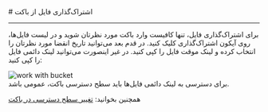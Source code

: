 

<Layout>
<Head>
<title>مستندات اشتراک گذاری فایل از باکت - لیارا</title>
<meta property="og:title" content="مستندات خدمات رایانش ابری لیارا" />
<meta property="og:description" content="مستندات مربوط به نحوه اشتراک‌گذاری فایل از باکت در فضای ذخیره‌سازی ابری در لیارا"  />
<meta property="og:image" content="https://files.liara.ir/liara/logos/liara-poster.jpg" />
</Head>
# اشتراک‌گذاری فایل از باکت
<hr className="mb-2" />

برای اشتراک‌گذاری فایل،
تنها کافیست وارد باکت مورد نظرتان شوید و در لیست فایل‌ها، روی آیکون اشتراک‌گذاری کلیک کنید. در قدم بعد می‌توانید تاریخ انقضا مورد نظرتان را انتخاب کرده و لینک موقت فایل را کپی کنید. در غیر اینصورت می‌توانید لینک دائمی فایل را کپی کنید:


<div className="h-4" />
<img src="https://files.liara.ir/docs/buckets/share-file.gif" alt="work with bucket" />
<div className="h-4" />
برای دسترسی به لینک دائمی فایل‌ها باید سطح دسترسی باکت، عمومی باشد.
<div className="h-4" />
<Alert variant="success">
<p>
همچنین بخوانید: <a href="/object-storage/how-tos/change-access-level" className="text-[#2196f3] ">تغییر سطح دسترسی در باکت</a>
</p>
</Alert>

</Layout>